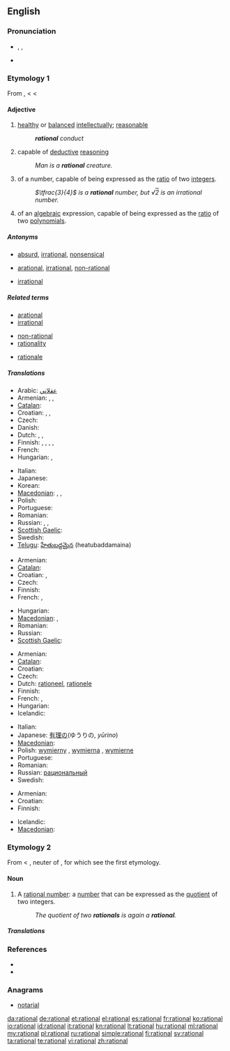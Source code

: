 {{was wotd|2009|January|20}}
==English==

===Pronunciation===
* {{enPR|ră'sh(ə)nəl}}, {{IPA|/ˈræʃ(ə)nəl/}}, {{SAMPA|/"r{S(@)n@l/}}
* {{audio|en-us-rational.ogg|Audio (US)}}

===Etymology 1===
From {{etyl|fro}} {{term|rationel}}, {{term|rational|lang=fro}} < {{etyl|la}} {{term|rationalis||of or belonging to reason, rational, reasonable}} < {{term|ratio||reason}}

====Adjective====
{{en-adj}}

# [[health]]y or [[balance]]d [[intellect]]ually; [[reasonable|reasonable]]
#: '''''rational''' conduct''
# capable of [[deductive]] [[reasoning]]
#: ''Man is a '''rational''' creature.''
# {{mathematics|arithmetic|not comparable}} of a number, capable of being expressed as the [[ratio]] of two [[integer]]s.
#: ''<math>\tfrac{3}{4}</math> is a '''rational''' number, but √<span style = "text-decoration:overline">2</span> is an irrational number.''
# {{mathematics|arithmetic|not comparable}} of an [[algebraic]] expression, capable of being expressed as the [[ratio]] of two [[polynomial]]s.

=====Antonyms=====
* {{sense|reasonable}} [[absurd]], [[irrational]], [[nonsensical]]
* {{sense|capable of reasoning}} [[arational]], [[irrational]], [[non-rational]]
* {{sense|arithmetic}} [[irrational]]

=====Related terms=====
{{rel-top3|Terms etymologically related to "rational"}}
* [[arational]]
* [[irrational]]
{{rel-mid3}}
* [[non-rational]]
* [[rationality]]
{{rel-mid3}}
* [[rationale]]
{{rel-bottom}}

=====Translations=====
{{trans-top|reasonable; not absurd}}
* Arabic: [[عقلاني]]
* Armenian: {{t-|hy|ռացիոնալ|tr=ṙac’ional|xs=Armenian}},  {{t-|hy|խելացի|tr=xelac’i|xs=Armenian}},  {{t|hy|նպատակահարմար|tr=npatakaharmar|xs=Armenian}}
* [[Catalan]]: {{t|ca|racional}}
* Croatian: {{t-|hr|racionalan|alt=rȁcionālan}}, {{t-|hr|razuman|alt=rȁzūman}}, {{t-|hr|razborit|alt=rázborit}}
* Czech: {{t-|cs|racionální}}
* Danish: {{t|da|rationel}}
* Dutch: {{t|nl|rationeel}}, {{t+|nl|redelijk}}, {{t-|nl|verstandelijk}}
* Finnish: {{t-|fi|järkevä}}, {{t-|fi|järjellinen}}, {{t-|fi|järkiperäinen}}, {{t|fi|järkeenkäypä}}, {{t+|fi|rationaalinen}}
* French: {{t|fr|raisonnable}}
* Hungarian: {{t+|hu|racionális}}, {{t|hu|ésszerű}}
{{trans-mid}}
* Italian: {{t+|it|razionale}}
* Japanese: {{t|ja|合理的|tr=gōriteki|sc=Jpan}}
* Korean: {{t|ko|합리적인|sc=Kore}}
* [[Macedonian]]: {{t|mk|рационален|m|tr=racionálen|xs=Macedonian}},  {{t-|mk|разумен|m|tr=rázumen|xs=Macedonian}},  {{t|mk|целисходен|m|tr=celíshoden|xs=Macedonian}}
* Polish: {{t|pl|racjonalny}}
* Portuguese: {{t+|pt|racional}}
* Romanian: {{t|ro|rațional|m|n}}
* Russian: {{t+|ru|рациональный|sc=Cyrl}}, {{t+|ru|целесообразный|sc=Cyrl}}, {{t+|ru|рассудительный|sc=Cyrl}}
* [[Scottish Gaelic]]: {{t-|gd|ciallach|xs=Scottish Gaelic}}
* Swedish: {{t+|sv|rationell}}
* [[Telugu]]: [[హేతుబద్దమైన]] (heatubaddamaina)
{{trans-bottom}}

{{trans-top|capable of reasoning}}
* Armenian: {{t|hy|բանական|tr=banakan|xs=Armenian}}
* [[Catalan]]: {{t|ca|racional}}
* Croatian: {{t-|hr|racionalan|alt=rȁcionālan}}, {{t-|hr|razuman|alt=rȁzūman}}
* Czech: {{t-|cs|racionální}}
* Finnish: {{t+|fi|rationaalinen}}
* French: {{t|fr|rationnel|m}}, {{t|fr|rationnelle|f}}
{{trans-mid}}
* Hungarian: {{t+|hu|értelmes}}
* [[Macedonian]]: {{t|mk|рационален|m|tr=racionálen|xs=Macedonian}},  {{t-|mk|разумен|m|tr=rázumen|xs=Macedonian}}
* Romanian: {{t|ro|rațional|m|n}}
* Russian: {{t+|ru|мыслящий|sc=Cyrl}}
* [[Scottish Gaelic]]: {{t-|gd|ciallach|xs=Scottish Gaelic}}
{{trans-bottom}}

{{trans-top|arithmetic: of a number}}
* Armenian: {{t-|hy|ռացիոնալ|tr=ṙac’ional|xs=Armenian}}
* [[Catalan]]: {{t|ca|racional}}
* Croatian: {{t-|hr|racionalan|alt=rȁcionālan}}
* Czech: {{t-|cs|racionální}}
* Dutch: [[rationeel]], [[rationele]]
* Finnish: {{t+|fi|rationaalinen|alt=rationaali-}}
* French: {{t+|fr|rationnel|m}}, {{t+|fr|rationnelle|f}}
* Hungarian: {{t+|hu|racionális}}
* Icelandic: {{t|is|ræður|m}}
{{trans-mid}}
* Italian: {{t+|it|razionale}}
* Japanese: [[有理の]](ゆうりの, ''yūrino'')
* [[Macedonian]]: {{t|mk|рационален|m|tr=racionálen|xs=Macedonian}}
* Polish: [[wymierny]] {{m}}, [[wymierna]] {{f}}, [[wymierne]] {{n}}
* Portuguese: {{t+|pt|racional}}
* Romanian: {{t|ro|rațional|n}}
* Russian: [[рациональный]]
* Swedish: {{t+|sv|rationell}}
{{trans-bottom}}

{{trans-top|arithmetic: of an algebraic expression}}
* Armenian: {{t-|hy|ռացիոնալ|tr=ṙac’ional|xs=Armenian}}
* Croatian: {{t-|hr|racionalan|alt=rȁcionālan}}
* Finnish: {{t+|fi|rationaalinen|alt=rationaali-}}
{{trans-mid}}
* Icelandic: {{t|is|ræður|m}}
* [[Macedonian]]: {{t|mk|рационален|m|tr=racionálen|xs=Macedonian}}
{{trans-bottom}}

===Etymology 2===
From {{etyl|fro}} {{term|rational|lang=fro}} < {{etyl|ML.}} {{term|rationale||a pontifical stole, a pallium, an ornament worn over the chasuble}}, neuter of {{etyl|la}} {{term|rationalis||rational}}, for which see the first etymology.

====Noun====
{{en-noun}}

# {{mathematics}} A [[rational number]]: a [[number]] that can be expressed as the [[quotient]] of two integers.
#: ''The quotient of two '''rationals''' is again a '''rational'''.''

=====Translations=====
{{trans-see|rational number}}

===References===
* {{R:Webster 1913}}
* {{R:Century 1911}}

===Anagrams===
* [[notarial#English|notarial]]

[[da:rational]]
[[de:rational]]
[[et:rational]]
[[el:rational]]
[[es:rational]]
[[fr:rational]]
[[ko:rational]]
[[io:rational]]
[[id:rational]]
[[it:rational]]
[[kn:rational]]
[[lt:rational]]
[[hu:rational]]
[[ml:rational]]
[[my:rational]]
[[pl:rational]]
[[ru:rational]]
[[simple:rational]]
[[fi:rational]]
[[sv:rational]]
[[ta:rational]]
[[te:rational]]
[[vi:rational]]
[[zh:rational]]